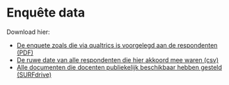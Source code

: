 # Enquête data

Download hier:

* [De enquete zoals die via qualtrics is voorgelegd aan de respondenten (PDF)](https://werkgroep-toetsen-op-afstand.github.io/Resultaten-Enquete-Docenten/files/)
* [De ruwe date van alle respondenten die hier akkoord mee waren (csv)](https://werkgroep-toetsen-op-afstand.github.io/Resultaten-Enquete-Docenten/files/)
* [Alle documenten die docenten publiekelijk beschikbaar hebben gesteld (SURFdrive)](https://surfdrive.surf.nl/files/index.php/s/0j27V4tYBbjhhsb)

